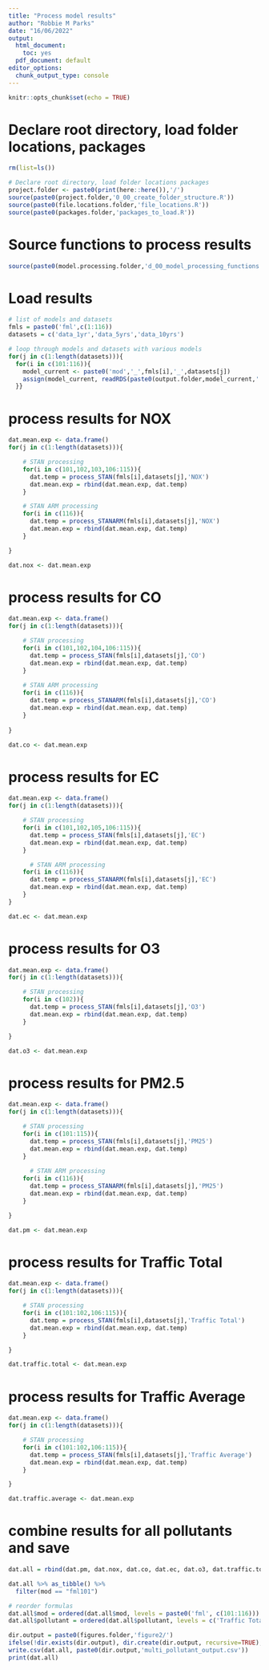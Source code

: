 ```yaml
---
title: "Process model results"
author: "Robbie M Parks"
date: "16/06/2022"
output:
  html_document: 
    toc: yes
  pdf_document: default
editor_options: 
  chunk_output_type: console
---
```


```r
knitr::opts_chunk$set(echo = TRUE)
```

# Declare root directory, load folder locations, packages
```r
rm(list=ls())

# Declare root directory, load folder locations packages
project.folder <- paste0(print(here::here()),'/')
source(paste0(project.folder,'0_00_create_folder_structure.R'))
source(paste0(file.locations.folder,'file_locations.R'))
source(paste0(packages.folder,'packages_to_load.R'))
```

# Source functions to process results 
```r
source(paste0(model.processing.folder,'d_00_model_processing_functions.R'))
```

# Load results
```r
# list of models and datasets
fmls = paste0('fml',c(1:116))
datasets = c('data_1yr','data_5yrs','data_10yrs')

# loop through models and datasets with various models
for(j in c(1:length(datasets))){
  for(i in c(101:116)){
    model_current <- paste0('mod','_',fmls[i],'_',datasets[j])
    assign(model_current, readRDS(paste0(output.folder,model_current,'.rds')))
  }}
```

# process results for NOX
```r
dat.mean.exp <- data.frame()
for(j in c(1:length(datasets))){

    # STAN processing
    for(i in c(101,102,103,106:115)){
      dat.temp = process_STAN(fmls[i],datasets[j],'NOX')
      dat.mean.exp = rbind(dat.mean.exp, dat.temp)
    }

    # STAN ARM processing
    for(i in c(116)){
      dat.temp = process_STANARM(fmls[i],datasets[j],'NOX')
      dat.mean.exp = rbind(dat.mean.exp, dat.temp)
    }

}

dat.nox <- dat.mean.exp
```

# process results for CO
```r
dat.mean.exp <- data.frame()
for(j in c(1:length(datasets))){

    # STAN processing
    for(i in c(101,102,104,106:115)){
      dat.temp = process_STAN(fmls[i],datasets[j],'CO')
      dat.mean.exp = rbind(dat.mean.exp, dat.temp)
    }
  
    # STAN ARM processing
    for(i in c(116)){
      dat.temp = process_STANARM(fmls[i],datasets[j],'CO')
      dat.mean.exp = rbind(dat.mean.exp, dat.temp)
    }
  
}

dat.co <- dat.mean.exp
```

# process results for EC
```r
dat.mean.exp <- data.frame()
for(j in c(1:length(datasets))){

    # STAN processing
    for(i in c(101,102,105,106:115)){
      dat.temp = process_STAN(fmls[i],datasets[j],'EC')
      dat.mean.exp = rbind(dat.mean.exp, dat.temp)
    }

      # STAN ARM processing
    for(i in c(116)){
      dat.temp = process_STANARM(fmls[i],datasets[j],'EC')
      dat.mean.exp = rbind(dat.mean.exp, dat.temp)
    }
}

dat.ec <- dat.mean.exp
```

# process results for O3
```r
dat.mean.exp <- data.frame()
for(j in c(1:length(datasets))){

    # STAN processing
    for(i in c(102)){
      dat.temp = process_STAN(fmls[i],datasets[j],'O3')
      dat.mean.exp = rbind(dat.mean.exp, dat.temp)
    }

}

dat.o3 <- dat.mean.exp
```

# process results for PM2.5
```r
dat.mean.exp <- data.frame()
for(j in c(1:length(datasets))){

    # STAN processing
    for(i in c(101:115)){
      dat.temp = process_STAN(fmls[i],datasets[j],'PM25')
      dat.mean.exp = rbind(dat.mean.exp, dat.temp)
    }
  
      # STAN ARM processing
    for(i in c(116)){
      dat.temp = process_STANARM(fmls[i],datasets[j],'PM25')
      dat.mean.exp = rbind(dat.mean.exp, dat.temp)
    }

}

dat.pm <- dat.mean.exp
```

# process results for Traffic Total
```r
dat.mean.exp <- data.frame()
for(j in c(1:length(datasets))){

    # STAN processing
    for(i in c(101:102,106:115)){
      dat.temp = process_STAN(fmls[i],datasets[j],'Traffic Total')
      dat.mean.exp = rbind(dat.mean.exp, dat.temp)
    }

}

dat.traffic.total <- dat.mean.exp
```

# process results for Traffic Average
```r
dat.mean.exp <- data.frame()
for(j in c(1:length(datasets))){

    # STAN processing
    for(i in c(101:102,106:115)){
      dat.temp = process_STAN(fmls[i],datasets[j],'Traffic Average')
      dat.mean.exp = rbind(dat.mean.exp, dat.temp)
    }

}

dat.traffic.average <- dat.mean.exp
```

# combine results for all pollutants and save
```r

dat.all = rbind(dat.pm, dat.nox, dat.co, dat.ec, dat.o3, dat.traffic.total,dat.traffic.average) 

dat.all %>% as_tibble() %>% 
  filter(mod == "fml101")

# reorder formulas
dat.all$mod = ordered(dat.all$mod, levels = paste0('fml', c(101:116)))
dat.all$pollutant = ordered(dat.all$pollutant, levels = c('Traffic Total','Traffic Average','NOX','CO','EC', 'PM25', 'O3'))

dir.output = paste0(figures.folder,'figure2/')
ifelse(!dir.exists(dir.output), dir.create(dir.output, recursive=TRUE), FALSE)
write.csv(dat.all, paste0(dir.output,'multi_pollutant_output.csv'))
print(dat.all)
```
